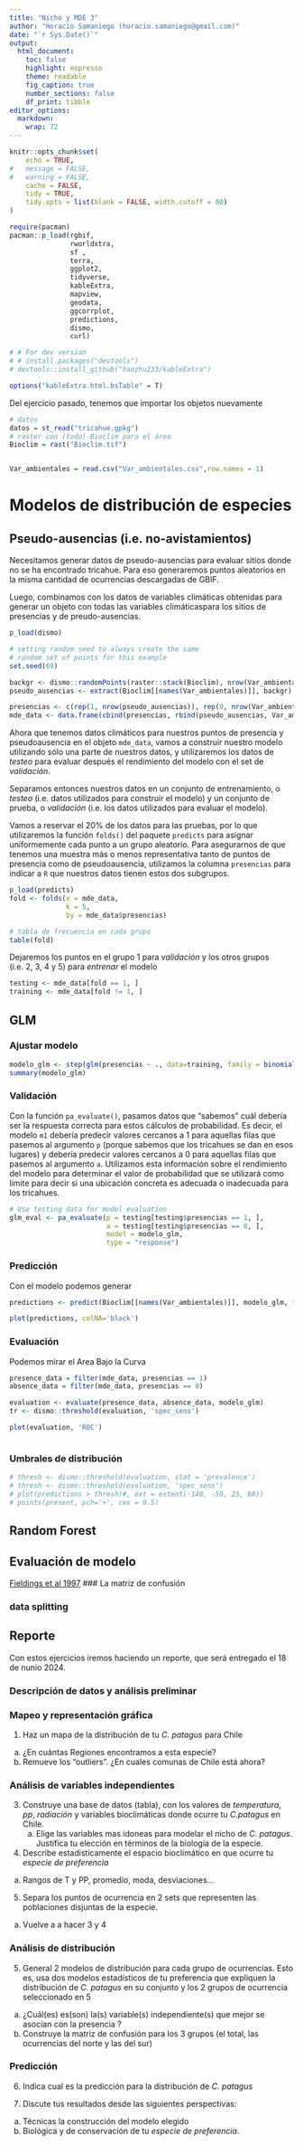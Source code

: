 ```yaml
---
title: "Nicho y MDE 3"
author: "Horacio Samaniego (horacio.samaniego@gmail.com)"
date: "`r Sys.Date()`"
output: 
  html_document: 
    toc: false
    highlight: espresso
    theme: readable
    fig_caption: true
    number_sections: false
    df_print: tibble
editor_options: 
  markdown: 
    wrap: 72
---
```


```r
knitr::opts_chunk$set(
	echo = TRUE,
#	message = FALSE,
#	warning = FALSE,
	cache = FALSE,
	tidy = TRUE,
	tidy.opts = list(blank = FALSE, width.cutoff = 80)
)

require(pacman)
pacman::p_load(rgbif,
               rworldxtra,
               sf , 
               terra, 
               ggplot2,
               tidyverse, 
               kableExtra, 
               mapview, 
               geodata,
               ggcorrplot,
               predictions,
               dismo,
               curl)

# # For dev version
# # install.packages("devtools")
# devtools::install_github("haozhu233/kableExtra")

options("kableExtra.html.bsTable" = T)
```


Del ejercicio pasado, tenemos que importar los objetos nuevamente

```r
# datos 
datos = st_read("tricahue.gpkg")
# raster con (todo) Bioclim para el área
Bioclim = rast("Bioclim.tif")


Var_ambientales = read.csv("Var_ambientales.csv",row.names = 1)

```




# Modelos de distribución de especies

## Pseudo-ausencias (i.e. no-avistamientos)

Necesitamos generar datos de pseudo-ausencias para evaluar sitios donde no se ha encontrado tricahue. Para eso generaremos  puntos aleatorios en la misma cantidad de ocurrencias descargadas de GBIF.

Luego, combinamos con los datos de variables climáticas obtenidas para generar un objeto con todas las variables climáticaspara los sitios de presencias y de preudo-ausencias.
```r
p_load(dismo)

# setting random seed to always create the same
# random set of points for this example
set.seed(69) 

backgr <- dismo::randomPoints(raster::stack(Bioclim), nrow(Var_ambientales))
pseudo_ausencias <- extract(Bioclim[[names(Var_ambientales)]], backgr) # restringimos extraccion a capas bioclimaticas de interes

presencias <- c(rep(1, nrow(pseudo_ausencias)), rep(0, nrow(Var_ambientales)))
mde_data <- data.frame(cbind(presencias, rbind(pseudo_ausencias, Var_ambientales)))

```

Ahora que tenemos datos climáticos para nuestros puntos de presencia y pseudoausencia en el objeto `mde_data`, vamos a construir nuestro modelo utilizando sólo una parte de nuestros datos, y utilizaremos los datos de *testeo* para evaluar después el rendimiento del modelo con el set de *validación*. 

Separamos entonces nuestros datos en un conjunto de entrenamiento, o *testeo* (i.e. datos utilizados para construir el modelo) y un conjunto de prueba, o *validación* (i.e. los datos utilizados para evaluar el modelo). 

Vamos a reservar el 20% de los datos para las pruebas, por lo que utilizaremos la función `folds()` del paquete `predicts` para asignar uniformemente cada punto a un grupo aleatorio. Para asegurarnos de que tenemos una muestra más o menos representativa tanto de puntos de presencia como de pseudoausencia, utilizamos la columna `presencias` para indicar a `R` que nuestros datos tienen estos dos subgrupos.




```r
p_load(predicts)
fold <- folds(x = mde_data,
              k = 5,
              by = mde_data$presencias)

# tabla de frecuencia en cada grupo
table(fold)
```

Dejaremos los puntos en el grupo 1 para *validación* y los otros grupos (i.e. 2, 3, 4 y 5) para *entrenar* el modelo 

```r
testing <- mde_data[fold == 1, ]
training <- mde_data[fold != 1, ]
```



## GLM
### Ajustar modelo


```r

modelo_glm <- step(glm(presencias ~ ., data=training, family = binomial()),trace=0)
summary(modelo_glm)
```

### Validación

Con la función `pa_evaluate()`, pasamos datos que "sabemos" cuál debería ser la respuesta correcta para estos cálculos de probabilidad. Es decir, el modelo `m1` debería predecir valores cercanos a 1 para aquellas filas que pasemos al argumento `p` (porque sabemos que los tricahues se dan en esos lugares) y debería predecir valores cercanos a 0 para aquellas filas que pasemos al argumento `a`. Utilizamos esta información sobre el rendimiento del modelo para determinar el valor de probabilidad que se utilizará como límite para decir si una ubicación concreta es adecuada o inadecuada para los tricahues.

```r
# Use testing data for model evaluation
glm_eval <- pa_evaluate(p = testing[testing$presencias == 1, ],
                        a = testing[testing$presencias == 0, ],
                        model = modelo_glm,
                        type = "response")
```






### Predicción

Con el modelo podemos generar 

```r
predictions <- predict(Bioclim[[names(Var_ambientales)]], modelo_glm, type = "response")

plot(predictions, colNA='black')


```

### Evaluación

Podemos mirar el Area Bajo la Curva

```r
presence_data = filter(mde_data, presencias == 1)
absence_data = filter(mde_data, presencias == 0)

evaluation <- evaluate(presence_data, absence_data, modelo_glm)
tr <- dismo::threshold(evaluation, 'spec_sens')

plot(evaluation, 'ROC')  



```
### Umbrales de distribución

```r
# thresh <- dismo::threshold(evaluation, stat = 'prevalence')
# thresh <- dismo::threshold(evaluation, 'spec_sens')
# plot(predictions > thresh)#, ext = extent(-140, -50, 25, 60))
# points(present, pch='+', cex = 0.5)

```

## Random Forest

## Evaluación de modelo

[Fieldings et al
1997](https://www.dropbox.com/scl/fi/s9a0e56osliczbl3csuhg/Fielding_Bell_1997_A-review-of-methods-for-the-assessment-of-prediction-errors-in-conservation.pdf?rlkey=n1iib2m1dcgpc7ad81ykdy3np&dl=0)
\### La matriz de confusión

### data splitting

## Reporte

Con estos ejercicios iremos haciendo un reporte, que será entregado el
18 de nunio 2024.

### Descripción de datos y análisis preliminar

### Mapeo y representación gráfica

1.  Haz un mapa de la distribución de tu *C. patagus* para Chile

<!-- -->

a.  ¿En cuántas Regiones encontramos a esta especie?
b.  Remueve los "outliers". ¿En cuales comunas de Chile está ahora?

### Análisis de variables independientes

3.  Construye una base de datos (tabla), con los valores de
    *temperatura*, *pp*, *radiación* y variables bioclimáticas donde
    ocurre tu *C.patagus* en Chile.
    a.  Elige las variables mas idoneas para modelar el nicho de *C.
        patagus*. Justifica tu elección en términos de la biología de la
        especie.
4.  Describe estadisticamente el espacio bioclimático en que ocurre tu
    *especie de preferencia*

<!-- -->

a.  Rangos de T y PP, promedio, moda, desviaciones...

<!-- -->

5.  Separa los puntos de ocurrencia en 2 sets que representen las
    poblaciones disjuntas de la especie.

<!-- -->

a.  Vuelve a a hacer 3 y 4

### Análisis de distribución

5.  General 2 modelos de distribución para cada grupo de ocurrencias.
    Esto es, usa dos modelos estadísticos de tu preferencia que
    expliquen la distribución de *C. patagus* en su conjunto y los 2
    grupos de ocurrencia seleccionado en 5

<!-- -->

a.  ¿Cuál(es) es(son) la(s) variable(s) independiente(s) que mejor se
    asocian con la presencia ?
b.  Construye la matriz de confusión para los 3 grupos (el total, las
    ocurrencias del norte y las del sur)

### Predicción

6.  Indica cual es la predicción para la distribución de *C. patagus*

7.  Discute tus resultados desde las siguientes perspectivas:

<!-- -->

a.  Técnicas la construcción del modelo elegido
b.  Biológica y de conservación de tu *especie de preferencia*.
